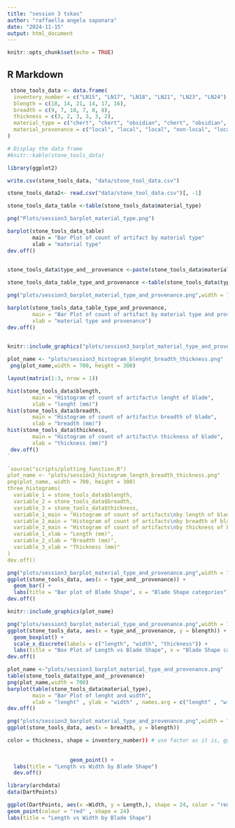 ```yaml
---
title: "session 3 tskas"
author: "raffaella angela saponara"
date: "2024-11-15"
output: html_document
---
```


```r
knitr::opts_chunk$set(echo = TRUE)
```

## R Markdown

```r
 stone_tools_data <- data.frame(
  inventory_number = c("LN15", "LN17", "LN18", "LN21", "LN23", "LN24"),
  blength = c(18, 14, 21, 14, 17, 16),
  breadth = c(9, 7, 10, 7, 8, 8),
  thickness = c(3, 2, 3, 3, 3, 2),
  material_type = c("chert", "chert", "obsidian", "chert", "obsidian", "obsidian"),
  material_provenance = c("local", "local", "local", "non-local", "local", "non-local")
)

# Display the data frame
#knitr::kable(stone_tools_data)
```
```r
library(ggplot2)
```

```r
write.csv(stone_tools_data, "data/stone_tool_data.csv")
```
```r
stone_tools_data2<- read.csv("data/stone_tool_data.csv")[, -1]
```
```r
stone_tools_data_table <-table(stone_tools_data$material_type)

png("Plots/session3_barplot_material_type.png")

barplot(stone_tools_data_table)
        main = "Bar Plot of count of artifact by material type" 
        xlab = "material type"
dev.off()
       
```

```r
stone_tools_data$type_and__provenance <-paste(stone_tools_data$material_type,stone_tools_data$material_provenance, sep = " and ")
```


```r
stone_tools_data_table_type_and_provenance <-table(stone_tools_data$type_and__provenance)

png("plots/session3_barplot_material_type_and_provenance.png",width = 700)

barplot(stone_tools_data_table_type_and_provenance,
        main = "Bar Plot of count of artifact by material type and provenance",
        xlab = "material type and provenance")
dev.off()
       
```


```r
knitr::include_graphics("plots/session3_barplot_material_type_and_provenance.png")
```
```r
plot_name <- "plots/session3_histogram_blenght_breadth_thickness.png"
 png(plot_name,width = 700, height = 300)

layout(matrix(1:3, nrow = 1))

hist(stone_tools_data$blength,
        main = "Histogram of count of artifact\n lenght of blade",
        xlab = "lenght (mm)")
hist(stone_tools_data$breadth,
        main = "Histogram of count of artifact\n breadth of blade",
        xlab = "breadth (mm)")
hist(stone_tools_data$thickness,
        main = "Histogram of count of artifact\n thickness of blade",
        xlab = "thickness (mm)")
 dev.off()
`
```

```r
`source("scripts/plotting_function.R")
plot_name <- "plots/session3_histogram_length_breadth_thickness.png"
png(plot_name, width = 700, height = 300)
three_histograms(
  variable_1 = stone_tools_data$blength,
  variable_2 = stone_tools_data$breadth,
  variable_3 = stone_tools_data$thickness,
  variable_1_main = "Histogram of count of artifacts\nby length of blade",
  variable_2_main = "Histogram of count of artifacts\nby breadth of blade",
  variable_3_main = "Histogram of count of artifacts\nby thickness of blade",
  variable_1_xlab = "Length (mm)",
  variable_2_xlab = "Breadth (mm)",
  variable_3_xlab = "Thickness (mm)"
)
dev.off()

```



```r
png("plots/session3_barplot_material_type_and_provenance.png",width = 700)
ggplot(stone_tools_data, aes(x = type_and__provenance)) + 
  geom_bar() +
  labs(title = "Bar plot of Blade Shape", x = "Blade Shape categories")
dev.off()
```
```r
knitr::include_graphics(plot_name)
```


```r
png("plots/session3_barplot_material_type_and_provenance.png",width = 700)
ggplot(stone_tools_data, aes(x = type_and__provenance, y = blength)) +
  geom_boxplot() +
  scale_x_discrete(labels = c("length", "width", "thickness")) + 
  labs(title = "Box Plot of Length vs Blade Shape", x = "Blade Shape categories", y = "Maximum Length (mm)")
dev.off()
```
```r
plot_name <-"plots/session3_barplot_material_type_and_provenance.png"
table(stone_tools_data$type_and__provenance)
png(plot_name,width = 700)
barplot(table(stone_tools_data$material_type),
        main = "Bar Plot of lenght and width", 
        xlab = "lenght" , ylab = "width" , names.arg = c("lenght" , "width"))
dev.off()
```
```r
png("plots/session3_barplot_material_type_and_provenance.png",width = 700)
ggplot(stone_tools_data, aes(x = breadth, y = blength))
```


```r
color = thickness, shape = inventory_number)) # use factor as it is, ggplot() will convert it into colours)shape = Blade.Sh)) + # use factor as it is, ggplot() will convert it into shapes
                      
  
                    geom_point() +
  labs(title = "Length vs Width by Blade Shape")
  dev.off()
```
```r
library(archdata)
data(DartPoints)

ggplot(DartPoints, aes(x =Width, y = Length,), shape = 24, color = "red")
geom_point(colour = "red" , shape = 24)
labs(title = "Length vs Width by Blade Shape")
```

